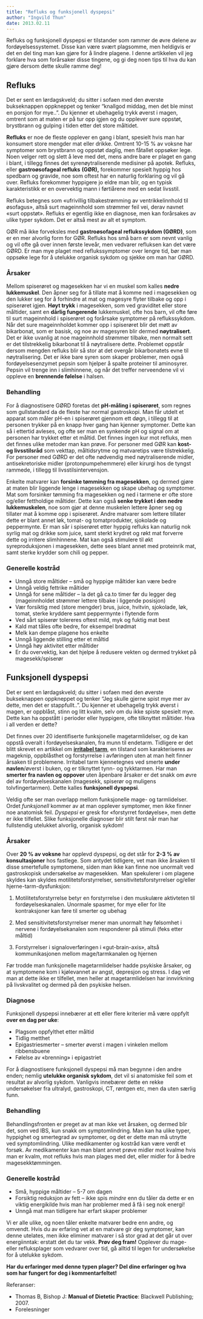 ```yaml
---
title: "Refluks og funksjonell dyspepsi"
author: "Ingvild Thun"
date: 2013.02.11
---
```


Refluks og funksjonell dyspepsi er tilstander som rammer de øvre delene av fordøyelsessystemet. Disse kan være svært plagsomme, men heldigvis er det en del ting man kan gjøre for å lindre plagene. I denne artikkelen vil jeg forklare hva som forårsaker disse tingene, og gi deg noen tips til hva du kan gjøre dersom dette skulle ramme deg!

## Refluks

Det er sent en lørdagskveld; du sitter i sofaen med den øverste bukseknappen oppkneppet og tenker "knallgod middag, men det ble minst en porsjon for mye..". Du kjenner et ubehagelig trykk øverst i magen, omtrent som at maten er på tur opp igjen og du opplever sure oppstøt, brystbrann og gulping i tiden etter det store måltidet.

**Refluks** er noe de fleste opplever en gang i blant, spesielt hvis man har konsumert store mengder mat eller drikke. Omtrent 10-15 % av voksne har symptomer som brystbrann og oppstøt daglig, men fåtallet oppsøker lege. Noen velger rett og slett å leve med det, mens andre bare er plaget en gang i blant, i tillegg finnes det syrenøytraliserende medisiner på apotek. Refluks, eller **gastroøsofageal refluks** **(GØR),** forekommer spesielt hyppig hos spedbarn og gravide, noe som oftest har en naturlig forklaring og vil gå over. Refluks forekommer hyppigere jo eldre man blir, og en typisk karakteristikk er en overvektig mann i førtiårene med en sedat livsstil.

Refluks betegnes som «ufrivillig tilbakestrømming av ventrikkelinnhold til øsofagus», altså surt mageinnhold som strømmer feil vei, derav navnet «surt oppstøt». Refluks er egentlig ikke en diagnose, men kan forårsakes av ulike typer sykdom. Det er altså mest av alt et symptom.

GØR må ikke forveksles med **gastroøsofageal reflukssykdom (GØRD)**, som er en mer alvorlig form for GØR. Refluks hos små barn er som nevnt vanlig og vil ofte gå over innen første leveår, men vedvarer refluksen kan det være GØRD. Er man mye plaget med reflukssymptomer over lengre tid, bør man oppsøke lege for å utelukke organisk sykdom og sjekke om man har GØRD.

### Årsaker

Mellom spiserøret og magesekken har vi en muskel som kalles **nedre lukkemuskel**. Den åpner seg for å tillate mat å komme ned i magesekken og den lukker seg for å forhindre at mat og magesyre flyter tilbake og opp i spiserøret igjen. **Høyt trykk** i magesekken, som ved graviditet eller store måltider, samt en **dårlig fungerende** lukkemuskel, ofte hos barn, vil ofte føre til surt mageinnhold i spiserøret og forårsake symptomer på reflukssykdom. Når det sure mageinnholdet kommer opp i spiserøret blir det møtt av bikarbonat, som er basisk, og noe av magesyren blir dermed **nøytralisert**. Det er ikke uvanlig at noe mageinnhold strømmer tilbake, men normalt sett er det tilstrekkelig bikarbonat til å nøytralisere dette. Problemet oppstår dersom mengden refluks blir så stor at det overgår bikarbonatets evne til nøytralisering. Det er ikke bare syren som skaper problemer, men også fordøyelsesenzymet pepsin som hjelper å spalte proteiner til aminosyrer. Pepsin vil trenge inn i slimhinnene, og når det treffer nerveendene vil vi oppleve en **brennende følelse** i halsen.

### Behandling

For å diagnostisere GØRD foretas det **pH-måling i spiserøret**, som regnes som gullstandard da de fleste har normal gastroskopi. Man får utdelt et apparat som måler pH-en i spiserøret gjennom ett døgn, i tillegg til at personen trykker på en knapp hver gang han kjenner symptomer. Dette kan så i ettertid avleses, og ofte ser man en synkende pH og signal om at personen har trykket etter et måltid. Det finnes ingen kur mot refluks, men det finnes ulike metoder man kan prøve. For personer med GØR kan **kost- og livsstilsråd** som vekttap, måltidsrytme og matvaretips være tilstrekkelig. For personer med GØRD er det ofte nødvendig med nøytraliserende midler, antisekretoriske midler (protonpumpehemmere) eller kirurgi hos de tyngst rammede, i tillegg til livsstilsintervensjon.

Enkelte matvarer kan **forsinke tømming fra magesekken**, og dermed gjøre at maten blir liggende lenge i magesekken og skape ubehag og symptomer. Mat som forsinker tømming fra magesekken og ned i tarmene er ofte store og/eller fettholdige måltider. Dette kan også **senke trykket i den nedre lukkemuskelen**, noe som gjør at denne muskelen lettere åpner seg og tillater mat å komme opp i spiserøret. Andre matvarer som lettere tillater dette er blant annet løk, tomat- og tomatprodukter, sjokolade og peppermynte. Er man sår i spiserøret etter hyppig refluks kan naturlig nok syrlig mat og drikke som juice, samt sterkt krydret og røkt mat forverre dette og irritere slimhinnene. Mat kan også stimulere til økt syreproduksjonen i magesekken, dette sees blant annet med proteinrik mat, samt sterke krydder som chili og pepper.

### Generelle kostråd

-   Unngå store måltider – små og hyppige måltider kan være bedre
-   Unngå veldig fettrike måltider
-   Unngå for sene måltider – la det gå ca.to timer før du legger deg (mageinnholdet strømmer lettere tilbake i liggende posisjon)
-   Vær forsiktig med (store mengder) brus, juice, hvitvin, sjokolade, løk, tomat, sterke kryddere samt peppermynte i flytende form
-   Ved sårt spiserør tolereres oftest mild, myk og fuktig mat best
-   Kald mat tåles ofte bedre, for eksempel brødmat
-   Melk kan dempe plagene hos enkelte
-   Unngå liggende stilling etter et måltid
-   Unngå høy aktivitet etter måltider
-   Er du overvektig, kan det hjelpe å redusere vekten og dermed trykket på magesekk/spiserør

## Funksjonell dyspepsi

Det er sent en lørdagskveld; du sitter i sofaen med den øverste bukseknappen oppkneppet og tenker "Jeg skulle gjerne spist mye mer av dette, men det er stappfullt..". Du kjenner et ubehagelig trykk øverst i magen, er oppblåst, stinn og litt kvalm, selv om du ikke spiste spesielt mye. Dette kan ha oppstått i perioder eller hyppigere, ofte tilknyttet måltider. Hva i all verden er dette?

Det finnes over 20 identifiserte funksjonelle magetarmlidelser, og de kan oppstå overalt i fordøyelseskanalen, fra munn til endetarm. Tidligere er det blitt skrevet en artikkel om [**irritabel tarm**](irritabel-tarm.qmd), en tilstand som karakteriseres av mageknip, oppblåsthet og forstyrrelse i avføringen uten at man helt finner årsaken til problemene. Irritabel tarm kjennetegnes ved smerte **under navlen**/øverst i buken, og er tilknyttet tynn- og tykktarmen. Har man **smerter fra navlen og oppover** uten åpenbare årsaker er det snakk om øvre del av fordøyelseskanalen (magesekk, spiserør og muligens tolvfingertarmen). Dette kalles **funksjonell dyspepsi**.

Veldig ofte ser man overlapp mellom funksjonelle mage- og tarmlidelser. Ordet *funksjonell* kommer av at man opplever symptomer, men ikke finner noe anatomisk feil. *Dyspepsi* er gresk for «forstyrret fordøyelse», men dette er ikke tilfellet. Slike funksjonelle diagnoser blir stilt først når man har fullstendig utelukket alvorlig, organisk sykdom!

### Årsaker

Over **20 % av voksne** har opplevd dyspepsi, og det står for **2-3 % av konsultasjoner** hos fastlege. Som antydet tidligere, vet man ikke årsaken til disse smertefulle symptomene, siden man ikke kan finne noe unormalt ved gastroskopisk undersøkelse av magesekken.  Man spekulerer i om plagene skyldes kan skyldes motilitetsforstyrrelser, sensitivitetsforstyrrelser og/eller hjerne-tarm-dysfunksjon:

1.  Motilitetsforstyrrelse betyr en forstyrrelse i den muskulære aktivteten til fordøyelseskanalen. Unormale spasmer, for mye eller for lite kontraksjoner kan føre til smerter og ubehag

2.  Med sensitivitetsforstyrrelser mener man unormalt høy følsomhet i nervene i fordøyelsekanalen som responderer på stimuli (feks etter måltid)

3.  Forstyrrelser i signaloverføringen i «gut-brain-axis», altså kommunikasjonen mellom mage/tarmkanalen og hjernen

Før trodde man funksjonelle magetarmlidelser hadde psykiske årsaker, og at symptomene kom i kjølevannet av angst, depresjon og stress. I dag vet man at dette ikke er tilfellet, men heller at magetarmlidelsen har innvirkning på livskvalitet og dermed på den psykiske helsen.

### Diagnose

Funksjonell dyspepsi innebærer at ett eller flere kriterier må være oppfylt **over en dag per uke**:

-   Plagsom oppfylthet etter måltid
-   Tidlig metthet
-   Epigastriesmerter – smerter øverst i magen i vinkelen mellom ribbensbuene
-   Følelse av «brenning» i epigastriet

For å diagnostisere funksjonell dyspepsi må man begynne i den andre enden; nemlig **utelukke organisk sykdom**, det vil si anatomiske feil som et resultat av alvorlig sykdom. Vanligvis innebærer dette en rekke undersøkelser fra ultralyd, gastroskopi, CT, røntgen etc, men da uten særlig funn.

### Behandling

Behandlingsfronten er preget av at man ikke vet årsaken, og dermed blir det, som ved IBS, kun snakk om symptomlindring. Man kan ha ulike typer, hyppighet og smertegrad av symptomer, og det er dette man må utnytte ved symptomlindring. Ulike medikamenter og kostråd kan være verdt et forsøk. Av medikamenter kan man blant annet prøve midler mot kvalme hvis man er kvalm, mot refluks hvis man plages med det, eller midler for å bedre magesekktømmingen.

### Generelle kostråd

-   Små, hyppige måltider – 5-7 om dagen
-   Forsiktig reduksjon av fett – ikke spis *mindre* enn du tåler da dette er en viktig energikilde hvis man har problemer med å få i seg nok energi!
-   Unngå mat man tidligere har erfart skaper problemer

Vi er alle ulike, og noen tåler enkelte matvarer bedre enn andre, og omvendt. Hvis du av erfaring vet at en matvare gir deg symptomer, kan denne utelates, men ikke eliminer matvarer i så stor grad at det går ut over energiinntak: erstatt det du tar vekk. **Prøv deg fram!** Opplever du mage- eller refluksplager som vedvarer over tid, gå alltid til legen for undersøkelse for å utelukke sykdom.

**Har du erfaringer med denne typen plager? Del dine erfaringer og hva som har fungert for deg i kommentarfeltet!**

Referanser:

-   Thomas B, Bishop J: **Manual of Dietetic Practice**: Blackwell Publishing; 2007.
-   Forelesninger
